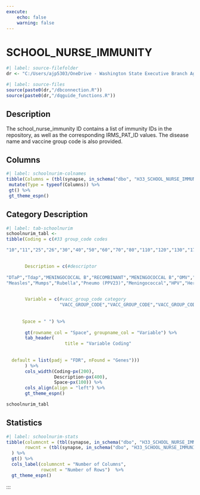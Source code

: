 ```yaml
---
execute:
    echo: false
    warning: false
---
```


# SCHOOL_NURSE_IMMUNITY {.unnumbered}

```r
#| label: source-filefolder
dr <- "C:/Users/ajp5303/OneDrive - Washington State Executive Branch Agencies/source_scripts"
```

```r
#| label: source-files
source(paste0(dr,"/dbconnection.R"))
source(paste0(dr,"/dqguide_functions.R"))
```

## Description

The school_nurse_immunity ID contains a list of immunity IDs in the repository, as well as the corresponding IRMS_PAT_ID values. The disease name and vaccine group code is also provided.

## Columns

```r
#| label: schoolnurim-colnames
tibble(Columns = (tbl(synapse, in_schema("dbo", "H33_SCHOOL_NURSE_IMMUNITY")) %>% colnames())) %>%
 mutate(Type = typeof(Columns)) %>%
 gt() %>%
 gt_theme_espn()
```

## Category Description

```r
#| label: tab-schoolnurim
schoolnurim_tabl <-
tibble(Coding = c(#33 group_code codes

"10","11","25","26","30","40","50","60","70","80","110","120","130","170","180","190","220","230","240","250","260","271","280","290","300","310","320","330","340","350","360","370","380",

         
       Description = c(#descriptor
       
"DTaP","Tdap","MENINGOCOCCAL B","RECOMBINANT","MENINGOCOCCAL B","OMV","Polio","MMR","Hib","Hep A","Hep B","Varicella","Rotavirus","Influenza","Pneumo (PCV7)","Hep B - 2 Dose","Anthrax","Smallpox Vaccination",
"Measles","Mumps","Rubella","Pneumo (PPV23)","Meningococcal","HPV","Herpes Zoster","NOVEL INFLUENZA H1N1-09","Cholera","Japanese Encephalitis","Rabies","Typhoid","Yellow Fever","Coronavirus (SARS-CoV-2)(COVID-19)","Ebola","Dengue","Orthopoxvirus",

                      
       Variable = c(#vacc_group_code category
                    "VACC_GROUP_CODE","VACC_GROUP_CODE","VACC_GROUP_CODE","VACC_GROUP_CODE","VACC_GROUP_CODE","VACC_GROUP_CODE","VACC_GROUP_CODE","VACC_GROUP_CODE","VACC_GROUP_CODE","VACC_GROUP_CODE","VACC_GROUP_CODE","VACC_GROUP_CODE","VACC_GROUP_CODE","VACC_GROUP_CODE","VACC_GROUP_CODE","VACC_GROUP_CODE","VACC_GROUP_CODE","VACC_GROUP_CODE","VACC_GROUP_CODE","VACC_GROUP_CODE","VACC_GROUP_CODE","VACC_GROUP_CODE","VACC_GROUP_CODE","VACC_GROUP_CODE","VACC_GROUP_CODE","VACC_GROUP_CODE","VACC_GROUP_CODE","VACC_GROUP_CODE","VACC_GROUP_CODE","VACC_GROUP_CODE","VACC_GROUP_CODE","VACC_GROUP_CODE","VACC_GROUP_CODE"
                   
                    
      Space = " ") %>%
  
       gt(rowname_col = "Space", groupname_col = "Variable") %>%
       tab_header(
                      title = "Variable Coding"
                      
                      
  default = list(padj = "FDR", nFound = "Genes")))
       ) %>%
       cols_width(Coding~px(200),
                  Description~px(400),
                  Space~px(100)) %>%
       cols_align(align = "left") %>%
       gt_theme_espn()

schoolnurim_tabl
```
        

## Statistics


```r
#| label: schoolnurim-stats
tibble(columncnt = (tbl(synapse, in_schema("dbo", "H33_SCHOOL_NURSE_IMMUNITY")) %>% ncol()),
       rowcnt = (tbl(synapse, in_schema("dbo", "H33_SCHOOL_NURSE_IMMUNITY"))) %>% nrow2()
  ) %>%
  gt() %>%
  cols_label(columncnt = "Number of Columns",
             rowcnt = "Number of Rows")  %>%
  gt_theme_espn()
```
:::
